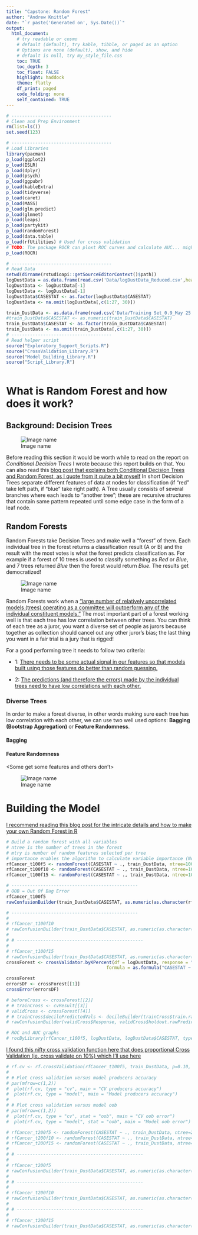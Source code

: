 ```yaml
---
title: "Capstone: Random Forest"
author: "Andrew Knittle"
date: "`r paste('Generated on', Sys.Date())`" 
output: 
  html_document: 
    # try readable or cosmo
    # default (default), try kable, tibble, or paged as an option
    # Options are none (default), show, and hide
    # default is null, try my_style_file.css
    toc: TRUE
    toc_depth: 3
    toc_float: FALSE
    highlight: haddock
    theme: flatly
    df_print: paged
    code_folding: none
    self_contained: TRUE
---
```


```r
# --------------------------------------
# Clean and Prep Environment
rm(list=ls())
set.seed(123)

# --------------------------------------
# Load Libraries
library(pacman)
p_load(ggplot2)
p_load(ISLR)
p_load(dplyr)
p_load(psych)
p_load(ggpubr)
p_load(kableExtra)
p_load(tidyverse)
p_load(caret)
p_load(MASS)
p_load(glm.predict)
p_load(glmnet)
p_load(leaps)
p_load(partykit)
p_load(randomForest)
p_load(data.table)
p_load(rfUtilities) # Used for cross validation
# TODO: The package ROCR can ploxt ROC curves and calculate AUC... might want to revisit a few things
p_load(ROCR)

# --------------------------------------
# Read Data
setwd(dirname(rstudioapi::getSourceEditorContext()$path))
logDustData = as.data.frame(read.csv('Data/logDustData_Reduced.csv',header=T,sep=','))
logDustData <- logDustData[-1]
logDustData <- logDustData[-1]
logDustData$CASESTAT <- as.factor(logDustData$CASESTAT)
logDustData <- na.omit(logDustData[,c(1:27, 30)])

train_DustData <- as.data.frame(read.csv('Data/Training Set_0.9_May 25 2021.csv',header=T,sep=','))[-1]
#train_DustData$CASESTAT <- as.numeric(train_DustData$CASESTAT)
train_DustData$CASESTAT <- as.factor(train_DustData$CASESTAT)
train_DustData <- na.omit(train_DustData[,c(1:27, 30)])
# --------------------------------------
# Read helper script
source("Exploratory_Support_Scripts.R")
source("CrossValidation_Library.R")
source("Model_Building_Library.R")
source("Script_Library.R")



```


# What is Random Forest and how does it work?

## Background: Decision Trees

![Image name](https://miro.medium.com/max/1000/1*LMoJmXCsQlciGTEyoSN39g.jpeg)

Before reading this section it would be worth while to read on the report on *Conditional Decision Trees* I wrote because this report builds on that. You can also read this [blog post that explains both Conditional Decision Trees and Random Forest, as I quote from it quite a bit myself](https://towardsdatascience.com/understanding-random-forest-58381e0602d2) In short Decision Trees separate different features of data at nodes for classification (if "red" take left path, if "blue" take right path). A Tree usually consists of several branches where each leads to "another tree"; these are recursive structures that contain same pattern repeated until some edge case in the form of a leaf node.

## Random Forests

Random Forests take Decision Trees and make well a "forest" of them. Each individual tree in the forest returns a classification result (A or B) and the result with the most votes is what the forest predicts classification as. For example if a forest of 10 trees is used to classify something as *Red* or *Blue*, and 7 trees returned *Blue* then the forest would return *Blue*. The results get democratized!   

![Image name](https://miro.medium.com/max/1000/1*VHDtVaDPNepRglIAv72BFg.jpeg)

Random Forests work when a ["large number of relatively uncorrelated models (trees) operating as a committee will outperform any of the individual constituent models."](https://towardsdatascience.com/understanding-random-forest-58381e0602d2) The most important part of a forest working well is that each tree has low correlation between other trees. You can think of each tree as a juror, you want a diverse set of people as jurors because together as collection should cancel out any other juror's bias; the last thing you want in a fair trial is a jury that is rigged!

For a good performing tree it needs to follow two criteria:

* 1: [There needs to be some actual signal in our features so that models built using those features do better than random guessing.](https://towardsdatascience.com/understanding-random-forest-58381e0602d2)

* 2: [The predictions (and therefore the errors) made by the individual trees need to have low correlations with each other.](https://towardsdatascience.com/understanding-random-forest-58381e0602d2)

### Diverse Trees

In order to make a forest diverse, in other words making sure each tree has low correlation with each other, we can use two well used options: **Bagging (Bootstrap Aggregation)** or **Feature Randomness**.


#### Bagging

<Each tree samples with replacement>

#### Feature Randomness

<Some get some features and others don't>

![Image name](https://miro.medium.com/max/1000/1*EemYMyOADnT0lJWSXmTDdg.jpeg)




# Building the Model

[I recommend reading this blog post for the intricate details and how to make your own Random Forest in R](https://www.blopig.com/blog/2017/04/a-very-basic-introduction-to-random-forests-using-r/)

```r

# Build a random forest with all variables
# ntree is the number of trees in the forest
# mtry is number of random features selected per tree
# importance enables the algorithm to calculate variable importance (Not set here)
rfCancer_t100f5 <- randomForest(CASESTAT ~ ., train_DustData, ntree=100, mtry=5)
rfCancer_t100f10 <- randomForest(CASESTAT ~ ., train_DustData, ntree=100, mtry=10)
rfCancer_t100f15 <- randomForest(CASESTAT ~ ., train_DustData, ntree=100, mtry=15)

# ------------------------------------------------
# OOB = Out Of Bag Error
rfCancer_t100f5
rawConfusionBuilder(train_DustData$CASESTAT, as.numeric(as.character(rfCancer_t100f5$predicted)))

# ------------------------------------------------
# 
# rfCancer_t100f10
# rawConfusionBuilder(train_DustData$CASESTAT, as.numeric(as.character(rfCancer_t100f10$predicted)))
# 
# # ------------------------------------------------
# 
# rfCancer_t100f15
# rawConfusionBuilder(train_DustData$CASESTAT, as.numeric(as.character(rfCancer_t100f15$predicted)))
crossForest <- crossValidator.byKPercent(df = logDustData, response = "CASESTAT", 
                                      formula = as.formula("CASESTAT ~ ."), family="forest", ntree=100, mtry=5)

crossForest
errorsDF <- crossForest[[1]]
crossError(errorsDF)

# beforeCross <- crossForest[[2]]
# # trainCross <- cvResult[[3]]
# validCross <- crossForest[[4]]
# # trainCross$decilePredictedVals <- decileBuilder(trainCross$train.rawPredict)
# rawConfusionBuilder(validCross$Response, validCross$holdout.rawPredict)

# ROC and AUC graphs
# rocByLibrary(rfCancer_t100f5, logDustData, logDustData$CASESTAT, type="prob")

```

[I found this nifty cross validation function here that does proportional Cross Validation (ie. cross validate on 10%) which I'll use here](https://www.rdocumentation.org/packages/rfUtilities/versions/2.1-5/topics/rf.crossValidation)

```r

# rf.cv <- rf.crossValidation(rfCancer_t100f5, train_DustData, p=0.10, n=10)
# 
# # Plot cross validation versus model producers accuracy
# par(mfrow=c(1,2)) 
#  plot(rf.cv, type = "cv", main = "CV producers accuracy")
#  plot(rf.cv, type = "model", main = "Model producers accuracy")
# 
# # Plot cross validation versus model oob
# par(mfrow=c(1,2)) 
#  plot(rf.cv, type = "cv", stat = "oob", main = "CV oob error")
#  plot(rf.cv, type = "model", stat = "oob", main = "Model oob error")	

```



```r

# rfCancer_t200f5 <- randomForest(CASESTAT ~ ., train_DustData, ntree=200, mtry=5)
# rfCancer_t200f10 <- randomForest(CASESTAT ~ ., train_DustData, ntree=200, mtry=10)
# rfCancer_t200f15 <- randomForest(CASESTAT ~ ., train_DustData, ntree=200, mtry=15)
# 
# # ------------------------------------------------
# 
# rfCancer_t200f5
# rawConfusionBuilder(train_DustData$CASESTAT, as.numeric(as.character(rfCancer_t200f5$predicted)))
# 
# # ------------------------------------------------
# 
# rfCancer_t200f10
# rawConfusionBuilder(train_DustData$CASESTAT, as.numeric(as.character(rfCancer_t200f10$predicted)))
# 
# # ------------------------------------------------
# 
# rfCancer_t200f15
# rawConfusionBuilder(train_DustData$CASESTAT, as.numeric(as.character(rfCancer_t200f15$predicted)))

```







